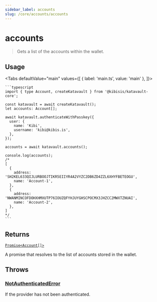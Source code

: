 ```yaml
---
sidebar_label: accounts
slug: /core/accounts/accounts
---
```



# accounts

> Gets a list of the accounts within the wallet.

<SectionBreak />

## Usage

<Tabs
  defaultValue="main"
  values={[
    { label: 'main.ts', value: 'main' },
  ]}>
  <TabItem value="main">

    ```typescript
    import { type Account, createKatavault } from '@kibisis/katavault-core';

    const katavault = await createKatavault();
    let accounts: Account[];

    await katavault.authenticateWithPasskey({
      user: {
        name: 'Kibi',
        username: 'kibi@kibis.is',
      },
    });

    accounts = await katavault.accounts();

    console.log(accounts);
    /*
    [
      {
        address: 'SH2KEL633QIJLURBOOJTIKR5EIIYR4A2VYZC2DB6ZD4ZZL6XHYFBETEOGU',
        name: 'Account-1',
      },
      {
        address: 'NWANMINCOFDOHXHMXUTP76IOUZQFYHJUYGHSCPOCMX3JHZCC2MWXTZNUAI',
        name: 'Account-2',
      },
    ]
    */
    ```

  </TabItem>
</Tabs>

<SectionBreak />

## Returns

[`Promise<Account[]>`](04-glossary/02-types.mdx#account)

A promise that resolves to the list of accounts stored in the wallet.

<SectionBreak />

## Throws

### [NotAuthenticatedError](04-glossary/03-errors.mdx#notauthenticatederror)

If the provider has not been authenticated.
